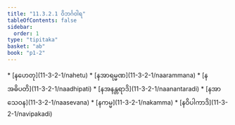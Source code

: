 ```yaml
---
title: "11.3.2.1 ဝိဘင်္ဂဝါရ"
tableOfContents: false
sidebar:
  order: 1
type: "tipitaka"
basket: "ab"
book: "p1-2"
---
```



<DynamicBreadcrumb />



<TableOfContents book="p1-2" section="11.3.2.1">
* [နဟေတု](11-3-2-1/nahetu)
* [နအာရမ္မဏ](11-3-2-1/naarammana)
* [နအဓိပတိ](11-3-2-1/naadhipati)
* [နအနန္တရာဒိ](11-3-2-1/naanantaradi)
* [နအာသေဝန](11-3-2-1/naasevana)
* [နကမ္မ](11-3-2-1/nakamma)
* [နဝိပါကာဒိ](11-3-2-1/navipakadi)
</TableOfContents>